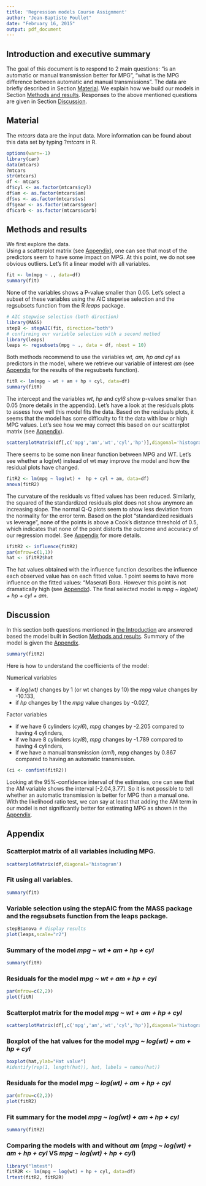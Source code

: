 ```yaml
---
title: 'Regression models Course Assignment'
author: "Jean-Baptiste Poullet"
date: "February 16, 2015"
output: pdf_document
---
```


## <a name="introduction"></a> Introduction and executive summary
The goal of this document is to respond to 2 main questions: "is an automatic or manual transmission better for MPG", "what is the MPG difference between automatic and manual transmissions". The data are briefly described in Section [Material](#material). We explain how we build our models in Section [Methods and results](#methodsResults). Responses to the above mentioned questions are given in Section [Discussion](#Discussion).


## <a name="material"></a> Material
The *mtcars* data are the input data. More information can be found about this data set by typing $?mtcars$ in R.  
```r
options(warn=-1)
library(car)
data(mtcars)
?mtcars
str(mtcars)
df <- mtcars
df$cyl <- as.factor(mtcars$cyl)
df$am <- as.factor(mtcars$am)
df$vs <- as.factor(mtcars$vs)
df$gear <- as.factor(mtcars$gear)
df$carb <- as.factor(mtcars$carb)
```

## <a name="methodsResults"></a> Methods and results
We first explore the data.   
Using a scatterplot matrix (see [Appendix](#Appendix)), one can see that most of the predictors seem to have some impact on MPG. At this point, we do not see obvious outliers.
Let's fit a linear model with all variables. 
```r
fit <- lm(mpg ~ ., data=df)
summary(fit)
```

None of the variables shows a P-value smaller than 0.05. Let's select a subset of these variables using the AIC stepwise selection and the regsubsets function from the R *leaps* package. 
```r
# AIC stepwise selection (both direction)
library(MASS)
stepB <- stepAIC(fit, direction="both")
# confirming our variable selection with a second method
library(leaps)
leaps <- regsubsets(mpg ~ ., data = df, nbest = 10)
```
Both methods recommend to use the variables *wt, am, hp and cyl* as predictors in the model, where we retrieve our variable of interest *am* (see [Appendix](#Appendix) for the results of the regsubsets function).
```r
fitR <- lm(mpg ~ wt + am + hp + cyl, data=df)
summary(fitR)
```
The intercept and the variables *wt*, *hp* and *cyl6* show p-values smaller than 0.05 (more details in the appendix). 
Let's have a look at the residuals plots to assess how well this model fits the data. 
Based on the residuals plots, it seems that the model has some difficulty to fit the data with low or high MPG values. Let's see how we may correct this based on our scatterplot matrix (see [Appendix](#Appendix)).
```r
scatterplotMatrix(df[,c('mpg','am','wt','cyl','hp')],diagonal='histogram')
```

There seems to be some non linear function between MPG and WT. Let's see whether a log(wt) instead of wt may improve the model and how the residual plots have changed. 
```r
fitR2 <- lm(mpg ~ log(wt) +  hp + cyl + am, data=df)
anova(fitR2)
```
The curvature of the residuals vs fitted values has been reduced. Similarly, the squared of the standardized residuals plot does not show anymore an increasing slope. The normal Q-Q plots seem to show less deviation from the normality for the error term. Based on the plot "standardized residuals vs leverage", none of the points is above a Cook's distance threshold of 0.5, which indicates that none of the point distorts the outcome and accuracy of our regression model. See [Appendix](#Appendix) for more details.

```r
ifitR2 <- influence(fitR2)
par(mfrow=c(1,1))
hat <- ifitR2$hat
```
The hat values obtained with the influence function describes the influence each observed value has on each fitted value. 1 point seems to have more influence on the fitted values: "Maserati Bora. However this point is not dramatically high (see [Appendix](#Appendix)). The final selected model is *mpg ~ log(wt) + hp + cyl + am*.

## <a name="Discussion"></a> Discussion
In this section both questions mentioned in [the Introduction](#Introduction) are answered based the model built in Section [Methods and results](#methodsResults). Summary of the model is given the [Appendix](#Appendix).
```r
summary(fitR2) 
```
Here is how to understand the coefficients of the model:

Numerical variables

- if *log(wt)* changes by 1 (or wt changes by 10) the *mpg* value changes by -10.133,
- if *hp* changes by 1 the *mpg* value changes by -0.027,

Factor variables

- if we have 6 cylinders (*cyl6*), *mpg* changes by -2.205 compared to having 4 cylinders,
- if we have 8 cylinders (*cyl8*), *mpg* changes by -1.789 compared to having 4 cylinders,
- if we have a manual transmission (*am1*), *mpg* changes by 0.867 compared to having an automatic transmission. 

```r
(ci <- confint(fitR2))
```
Looking at the 95%-confidence interval of the estimates, one can see that the AM variable shows the interval [-2.04,3.77]. So it is not possible to tell whether an automatic transmission is better for MPG than a manual one. With the likelihood ratio test, we can say at least that adding the AM term in our model is not significantly better for estimating MPG as shown in the [Appendix](#Appendix).

## <a name="Appendix"></a> Appendix

### Scatterplot matrix of all variables including MPG. 
```r
scatterplotMatrix(df,diagonal='histogram')
```

### Fit using all variables.
```r
summary(fit)
```

### Variable selection using the stepAIC from the MASS package and the regsubsets function from the leaps package.
```r
stepB$anova # display results
plot(leaps,scale="r2")
```

### Summary of the model *mpg ~ wt + am + hp + cyl*
```r
summary(fitR)
```

### Residuals for the model *mpg ~ wt + am + hp + cyl*
```r
par(mfrow=c(2,2))
plot(fitR)
```

### Scatterplot matrix for the model *mpg ~ wt + am + hp + cyl*
```r
scatterplotMatrix(df[,c('mpg','am','wt','cyl','hp')],diagonal='histogram')
```

### Boxplot of the hat values for the model *mpg ~ log(wt) + am + hp + cyl*
```r
boxplot(hat,ylab="Hat value")
#identify(rep(1, length(hat)), hat, labels = names(hat))
```

### Residuals for the model *mpg ~ log(wt) + am + hp + cyl*
```r
par(mfrow=c(2,2))
plot(fitR2)
```

### Fit summary for the model *mpg ~ log(wt) + am + hp + cyl*
```r
summary(fitR2) 
```

### Comparing the models with and without *am* (*mpg ~ log(wt) + am + hp + cyl* VS *mpg ~ log(wt) + hp + cyl*)
```r
library("lmtest")
fitR2R <- lm(mpg ~ log(wt) + hp + cyl, data=df)
lrtest(fitR2, fitR2R)
```